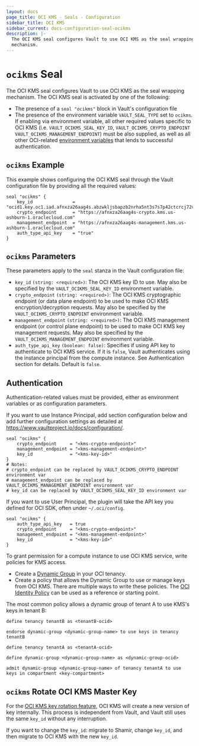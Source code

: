 ```yaml
---
layout: docs
page_title: OCI KMS - Seals - Configuration
sidebar_title: OCI KMS
sidebar_current: docs-configuration-seal-ocikms
description: |-
  The OCI KMS seal configures Vault to use OCI KMS as the seal wrapping
  mechanism.
---
```


# `ocikms` Seal

The OCI KMS seal configures Vault to use OCI KMS as the seal wrapping mechanism.
The OCI KMS seal is activated by one of the following:

* The presence of a `seal "ocikms"` block in Vault's configuration file
* The presence of the environment variable `VAULT_SEAL_TYPE` set to `ocikms`. If
  enabling via environment variable, all other required values specific to OCI
  KMS (i.e. `VAULT_OCIKMS_SEAL_KEY_ID`, `VAULT_OCIKMS_CRYPTO_ENDPOINT` `VAULT_OCIKMS_MANAGEMENT_ENDPOINT`) must be also supplied, as well as all
  other OCI-related [environment variables][oci-sdk] that lends to successful
  authentication. 
  
## `ocikms` Example

This example shows configuring the OCI KMS seal through the Vault configuration file
by providing all the required values:

```hcl
seal "ocikms" {
    key_id               = "ocid1.key.oc1.iad.afnxza26aag4s.abzwkljsbapzb2nrha5nt3s7s7p42ctcrcj72vn3kq5qx"
    crypto_endpoint      = "https://afnxza26aag4s-crypto.kms.us-ashburn-1.oraclecloud.com"
    management_endpoint  = "https://afnxza26aag4s-management.kms.us-ashburn-1.oraclecloud.com"
    auth_type_api_key    = "true"
}
```

## `ocikms` Parameters

These parameters apply to the `seal` stanza in the Vault configuration file:

- `key_id` `(string: <required>)`: The OCI KMS key ID to use. May also be
  specified by the `VAULT_OCIKMS_SEAL_KEY_ID` environment variable.
- `crypto_endpoint` `(string: <required>)`: The OCI KMS cryptographic endpoint (or data plane endpoint) 
  to be used to make OCI KMS encryption/decryption requests. May also be specified by the `VAULT_OCIKMS_CRYPTO_ENDPOINT` environment
  variable.
- `management_endpoint` `(string: <required>)`: The OCI KMS management endpoint (or control plane endpoint) 
  to be used to make OCI KMS key management requests. May also be specified by the `VAULT_OCIKMS_MANAGEMENT_ENDPOINT` environment
  variable.
- `auth_type_api_key` `(boolean: false)`: Specifies if using API key to authenticate to OCI KMS service.
  If it is `false`, Vault authenticates using the instance principal from the compute instance. See Authentication section for details. Default is `false`. 

## Authentication

Authentication-related values must be provided, either as environment
variables or as configuration parameters.

If you want to use Instance Principal, add section configuration below and add further configuration settings as detailed at https://www.vaultproject.io/docs/configuration/.

```hcl
seal "ocikms" {
    crypto_endpoint     = "<kms-crypto-endpoint>"
    management_endpoint = "<kms-management-endpoint>"
    key_id              = "<kms-key-id>"
}
# Notes:
# crypto_endpoint can be replaced by VAULT_OCIKMS_CRYPTO_ENDPOINT environment var
# management_endpoint can be replaced by VAULT_OCIKMS_MANAGEMENT_ENDPOINT environment var
# key_id can be replaced by VAULT_OCIKMS_SEAL_KEY_ID environment var
```
   
If you want to use User Principal, the plugin will take the API key you defined for OCI SDK, often under `~/.oci/config`.

```hcl
seal "ocikms" {
    auth_type_api_key   = true
    crypto_endpoint     = "<kms-crypto-endpoint>"
    management_endpoint = "<kms-management-endpoint>"
    key_id              = "<kms-key-id>"
}
```

To grant permission for a compute instance to use OCI KMS service, write policies for KMS access.

- Create a [Dynamic Group][oci-dg] in your OCI tenancy.
- Create a policy that allows the Dynamic Group to use or manage keys from OCI KMS. There are multiple ways to write these policies. The [OCI Identity Policy][oci-id] can be used as a reference or starting point.

The most common policy allows a dynamic group of tenant A to use KMS's keys in tenant B:

```text
define tenancy tenantB as <tenantB-ocid>
 
endorse dynamic-group <dynamic-group-name> to use keys in tenancy tenantB

```

```text
define tenancy tenantA as <tenantA-ocid>

define dynamic-group <dynamic-group-name> as <dynamic-group-ocid>

admit dynamic-group <dynamic-group-name> of tenancy tenantA to use keys in compartment <key-compartment>

```
   
## `ocikms` Rotate OCI KMS Master Key

For the [OCI KMS key rotation feature][oci-kms-rotation], OCI KMS will create a new version of key internally. This process is independent from Vault, and Vault still uses the same `key_id` without any interruption.

If you want to change the `key_id`: migrate to Shamir, change `key_id`, and then migrate to OCI KMS with the new `key_id`.

[oci-sdk]: https://docs.cloud.oracle.com/iaas/Content/API/Concepts/sdkconfig.htm
[oci-dg]:  https://docs.cloud.oracle.com/iaas/Content/Identity/Tasks/managingdynamicgroups.htm
[oci-id]: https://docs.cloud.oracle.com/iaas/Content/Identity/Concepts/policies.htm
[oci-kms-rotation]: https://docs.cloud.oracle.com/iaas/Content/KeyManagement/Tasks/managingkeys.htm


